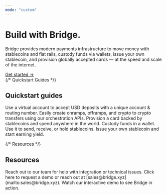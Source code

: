```yaml
---
mode: "custom"
---
```


<div className="bg-dots-gradient text-gray-900">
<div className="hero max-w-4xl mx-auto px-6 pt-24 pb-20 flex flex-col items-center text-center">
<h1 className="tracking-tight mb-10">
Build with Bridge.</h1>

<div className="h-6" />

<p className="subline text-base md:text-lg text-gray-600 mb-10 tracking-tight max-w-2xl">
Bridge provides modern payments infrastructure to move money with stablecoins and fiat rails, custody funds via wallets, issue your own stablecoin, and provision globally accepted cards — at the speed and scale of the internet.

</p>

<a href="/get-started/introduction/overview" className="inline-flex items-center px-6 py-3 bg-[#15803D] text-white hover:text-white rounded-lg font-medium hover:bg-[#166534] transition">
Get started →

</a>

</div>

</div>

<div className="bg-white pt-12 pb-16">
<div className="max-w-6xl mx-auto px-6">
{/* Quickstart Guides */}

<div className="mb-12">
<h2 className="text-lg text-gray-800 mb-4 font-medium tracking-tight">
Quickstart guides</h2>

<Columns cols={3}>
  <Card title="Create a virtual account" icon="money-bill" iconType="regular" href="/get-started/guides/move-money/virtualaccounts">
    Use a virtual account to accept USD deposits with a unique account & routing number.
  </Card>
  <Card title="Make payments" icon="shuffle" iconType="regular" href="/get-started/introduction/quick-start/create-a-one-time-payment">
    Easily create onramps, offramps, and crypto to crypto transfers using our orchestration APIs.
  </Card>
  <Card title="Provision cards" icon="credit-card" iconType="regular" href="/get-started/guides/cards/overview">
    Provision a card backed by stablecoins and spend anywhere in the world.
  </Card>
</Columns>

<Columns cols={3}>
  <Card title="Create wallets" icon="wallet" iconType="regular" href="/get-started/guides/wallets/crypto-to-crypto">
    Custody funds in a wallet. Use it to send, receive, or hold stablecoins.
  </Card>
  <Card title="Issue stablecoins" icon="coin" iconType="regular" href="/platform/issuance/custom">
    Issue your own stablecoin and start earning yield.
  </Card>
</Columns>

</div>

{/* Resources */}

<div className="mb-12">
<h2 className="text-lg text-gray-800 mb-4 font-medium tracking-tight">
Resources</h2>

<Columns cols={3}>
  <Card title="Contact support" icon="headset" href="https://support.bridge.xyz">
    Reach out to our team for help with integration or technical issues.
  </Card>
  <Card title="Request sales" icon="handshake" href="https://www.bridge.xyz/requestfreedemo">
    Click here to request a demo or reach out at [sales@bridge.xyz](mailto:sales@bridge.xyz).
  </Card>
  <Card title="Demo" icon="presentation-screen" href="https://bridge.coastdemo.com/share/67f14d352788b1841300b826?mode=link">
    Watch our interactive demo to see Bridge in action.
  </Card>
</Columns>

</div>

</div>

</div>